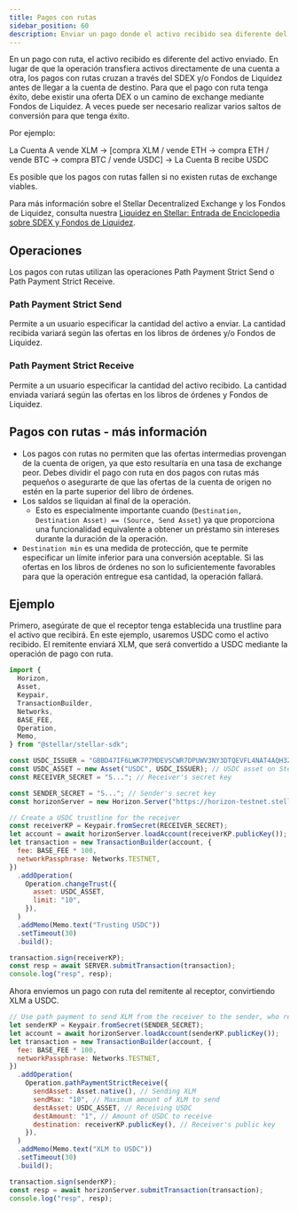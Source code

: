 ```yaml
---
title: Pagos con rutas
sidebar_position: 60
description: Enviar un pago donde el activo recibido sea diferente del activo enviado.
---
```


En un pago con ruta, el activo recibido es diferente del activo enviado. En lugar de que la operación transfiera activos directamente de una cuenta a otra, los pagos con rutas cruzan a través del SDEX y/o Fondos de Liquidez antes de llegar a la cuenta de destino. Para que el pago con ruta tenga éxito, debe existir una oferta DEX o un camino de exchange mediante Fondos de Liquidez. A veces puede ser necesario realizar varios saltos de conversión para que tenga éxito.

Por ejemplo:

La Cuenta A vende XLM → [compra XLM / vende ETH → compra ETH / vende BTC → compra BTC / vende USDC] → La Cuenta B recibe USDC

Es posible que los pagos con rutas fallen si no existen rutas de exchange viables.

Para más información sobre el Stellar Decentralized Exchange y los Fondos de Liquidez, consulta nuestra [Liquidez en Stellar: Entrada de Enciclopedia sobre SDEX y Fondos de Liquidez](../../../learn/fundamentals/liquidity-on-stellar-sdex-liquidity-pools.mdx).

## Operaciones

Los pagos con rutas utilizan las operaciones Path Payment Strict Send o Path Payment Strict Receive.

### Path Payment Strict Send

Permite a un usuario especificar la cantidad del activo a enviar. La cantidad recibida variará según las ofertas en los libros de órdenes y/o Fondos de Liquidez.

### Path Payment Strict Receive

Permite a un usuario especificar la cantidad del activo recibido. La cantidad enviada variará según las ofertas en los libros de órdenes y Fondos de Liquidez.

## Pagos con rutas - más información

- Los pagos con rutas no permiten que las ofertas intermedias provengan de la cuenta de origen, ya que esto resultaría en una tasa de exchange peor. Debes dividir el pago con ruta en dos pagos con rutas más pequeños o asegurarte de que las ofertas de la cuenta de origen no estén en la parte superior del libro de órdenes.
- Los saldos se liquidan al final de la operación.
  - Esto es especialmente importante cuando (`Destination, Destination Asset) == (Source, Send Asset`) ya que proporciona una funcionalidad equivalente a obtener un préstamo sin intereses durante la duración de la operación.
- `Destination min` es una medida de protección, que te permite especificar un límite inferior para una conversión aceptable. Si las ofertas en los libros de órdenes no son lo suficientemente favorables para que la operación entregue esa cantidad, la operación fallará.

## Ejemplo

Primero, asegúrate de que el receptor tenga establecida una trustline para el activo que recibirá. En este ejemplo, usaremos USDC como el activo recibido. El remitente enviará XLM, que será convertido a USDC mediante la operación de pago con ruta.

```js
import {
  Horizon,
  Asset,
  Keypair,
  TransactionBuilder,
  Networks,
  BASE_FEE,
  Operation,
  Memo,
} from "@stellar/stellar-sdk";

const USDC_ISSUER = "GBBD47IF6LWK7P7MDEVSCWR7DPUWV3NY3DTQEVFL4NAT4AQH3ZLLFLA5"; // USDC issuer on Stellar Testnet
const USDC_ASSET = new Asset("USDC", USDC_ISSUER); // USDC asset on Stellar Testnet
const RECEIVER_SECRET = "S..."; // Receiver's secret key

const SENDER_SECRET = "S..."; // Sender's secret key
const horizonServer = new Horizon.Server("https://horizon-testnet.stellar.org");

// Create a USDC trustline for the receiver
const receiverKP = Keypair.fromSecret(RECEIVER_SECRET);
let account = await horizonServer.loadAccount(receiverKP.publicKey());
let transaction = new TransactionBuilder(account, {
  fee: BASE_FEE * 100,
  networkPassphrase: Networks.TESTNET,
})
  .addOperation(
    Operation.changeTrust({
      asset: USDC_ASSET,
      limit: "10",
    }),
  )
  .addMemo(Memo.text("Trusting USDC"))
  .setTimeout(30)
  .build();

transaction.sign(receiverKP);
const resp = await SERVER.submitTransaction(transaction);
console.log("resp", resp);
```

Ahora enviemos un pago con ruta del remitente al receptor, convirtiendo XLM a USDC.

```js
// Use path payment to send XLM from the receiver to the sender, who receives USDC
let senderKP = Keypair.fromSecret(SENDER_SECRET);
let account = await horizonServer.loadAccount(senderKP.publicKey());
let transaction = new TransactionBuilder(account, {
  fee: BASE_FEE * 100,
  networkPassphrase: Networks.TESTNET,
})
  .addOperation(
    Operation.pathPaymentStrictReceive({
      sendAsset: Asset.native(), // Sending XLM
      sendMax: "10", // Maximum amount of XLM to send
      destAsset: USDC_ASSET, // Receiving USDC
      destAmount: "1", // Amount of USDC to receive
      destination: receiverKP.publicKey(), // Receiver's public key
    }),
  )
  .addMemo(Memo.text("XLM to USDC"))
  .setTimeout(30)
  .build();

transaction.sign(senderKP);
const resp = await horizonServer.submitTransaction(transaction);
console.log("resp", resp);
```
